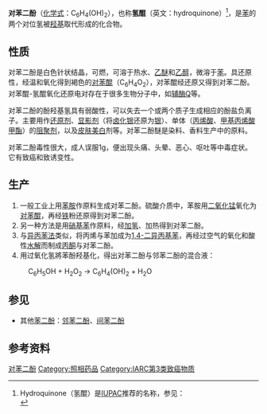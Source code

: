 {{NoteTA|G1=Chemistry}}
{{Chembox
| Name = 对苯二酚
| ImageFile = Hydrochinon2.svg
| ImageName = 对苯二酚
| ImageFile1 = Hydroquinone-3d.png
| ImageFileL1 = Trans-hydroquinone-from-xtal-3D-balls.png
| ImageFileR1 = Cis-hydroquinone-3D-balls.png
| IUPACName = benzene-1,4-diol<ref name="iupac2013">{{cite book | title =  Nomenclature of Organic Chemistry : IUPAC Recommendations and Preferred Names 2013 (Blue Book) | publisher = [[Royal_Society_of_Chemistry|The Royal Society of Chemistry]] | date = 2014 | location = Cambridge | page = 691 | doi = 10.1039/9781849733069-FP001 | isbn = 978-0-85404-182-4}}</ref><br />苯-1,4-二酚
| OtherNames = hydroquinone<ref name="iupac2013" />（氢醌）<br />idrochinone<br />quinol<br />1,4-dihydroxybenzene<br />1,4-二羟基苯
| Section1 = {{Chembox Identifiers
| CASNo = 123-31-9
| CASNo_Ref = {{cascite|correct|CAS}}
|  SMILES  =  Oc1ccc(O)cc1
|  RTECS  =  MX3500000
|  ChEBI_Ref  = {{ebicite|correct|EBI}}|  ChEBI  =  17594
|  ChemSpiderID_Ref  = {{chemspidercite|correct|chemspider}}|  ChemSpiderID  =  764
|  ChEMBL_Ref  = {{ebicite|correct|EBI}}|  ChEMBL  =  537
|  UNII_Ref  = {{fdacite|correct|FDA}}|  UNII  =  XV74C1N1AE
|  KEGG_Ref  = {{keggcite|correct|kegg}}|  KEGG  =  D00073
|  InChI  =  1/C6H6O2/c7-5-1-2-6(8)4-3-5/h1-4,7-8H
|  InChIKey  =  QIGBRXMKCJKVMJ-UHFFFAOYAX
|  StdInChI_Ref  = {{stdinchicite|correct|chemspider}}|  StdInChI  =  1S/C6H6O2/c7-5-1-2-6(8)4-3-5/h1-4,7-8H
|  StdInChIKey_Ref  = {{stdinchicite|correct|chemspider}}|  StdInChIKey  =  QIGBRXMKCJKVMJ-UHFFFAOYSA-N
}}
| Section2 = {{Chembox Properties
| Formula = C<sub>6</sub>H<sub>4</sub>(OH)<sub>2</sub>
| MolarMass = 110.1
| Appearance = 白色固体
| Density = 1.3 g/cm<sup>3</sup>（固）
| Solubility = 5.9 g/100 ml (15 °C)
| MeltingPt = 172 °C
| BoilingPt = 287 °C
| pKa =
  }}
| Section3 = {{Chembox Structure
| Dipole = 0
  }}
| Section7 = {{Chembox Hazards
| ExternalMSDS =
| EUClass = 有害 ('''Xn''')<br />第三类[[致癌物质|致癌物质]]<br />第三类[[诱变剂|诱变剂]]<br />对环境有害 ('''N''')
| NFPA-H = 2
| NFPA-F = 1
| NFPA-R =
| RPhrases = {{R22}}, {{R40}}, {{R41}}, {{R43}}, {{R50}}, {{R68}}
| SPhrases = {{S2}}, {{S26}}, {{S36/37/39}}, {{S61}}
| FlashPt = 165 °C
  }}
| Section8 = {{Chembox Related
| Function = [[苯二酚|苯二酚]]
| OtherFunctn = [[邻苯二酚|邻苯二酚]]、[[间苯二酚|间苯二酚]]
| OtherCpds = [[对苯醌|对苯醌]]
  }}
}}

'''对苯二酚'''（[[化学式|化学式]]：C<sub>6</sub>H<sub>4</sub>(OH)<sub>2</sub>），也称'''氢醌'''（英文：hydroquinone）<ref>Hydroquinone（氢醌）是[[IUPAC|IUPAC]]推荐的名称，参见：<br />{{cite book en| author=Panico, R.; & Powell, W. H. (Eds.) | title=A Guide to IUPAC Nomenclature of Organic Compounds 1993 | location=Oxford | publisher=Blackwell Science | year=1994 | id=ISBN 0-632-03488-2}}</ref>，是[[苯|苯]]的两个对位氢被[[羟基|羟基]]取代形成的化合物。

== 性质 ==

对苯二酚是白色针状结晶，可燃，可溶于热水、[[乙醚|乙醚]]和[[乙醇|乙醇]]，微溶于[[苯|苯]]。具还原性，经温和氧化得到褐色的[[对苯醌|对苯醌]]（C<sub>6</sub>H<sub>4</sub>O<sub>2</sub>），对苯醌经还原又得到对苯二酚。对苯醌-氢醌氧化还原电对存在于很多生物分子中，如[[辅酶Q|辅酶Q]]等。

对苯二酚的酚羟基氢具有弱酸性，可以失去一个或两个质子生成相应的酚盐负离子。主要用作[[还原剂|还原剂]]、[[显影剂|显影剂]]（将[[卤化银|卤化银]]还原为[[银|银]]）、单体（[[丙烯酸|丙烯酸]]、[[甲基丙烯酸甲酯|甲基丙烯酸甲酯]]）的[[阻聚剂|阻聚剂]]，以及[[皮肤美白|皮肤美白]]剂等。对苯二酚醚是染料、香料生产中的原料。

对苯二酚毒性很大，成人误服1g，便出现头痛、头晕、恶心、呕吐等中毒症状。它有致癌和致诱变性。

== 生产 ==
# 一般工业上用[[苯胺|苯胺]]作原料生成对苯二酚。硫酸介质中，苯胺用[[二氧化锰|二氧化锰]]氧化为[[对苯醌|对苯醌]]，再经[[铁|铁]]粉还原得到对苯二酚。
# 另一种方法是用[[硝基苯|硝基苯]]作原料，经[[加氢|加氢]]、加热得到对苯二酚。
# 与[[异丙苯法|异丙苯法]]类似，将丙烯与苯加成为[[1,4-二异丙基苯|1,4-二异丙基苯]]，再经过空气的氧化和酸性[[水解|水解]]而制成[[丙酮|丙酮]]与对苯二酚。
# 用过氧化氢將苯酚羟基化，得出对苯二酚与邻苯二酚的混合液：
: C<sub>6</sub>H<sub>5</sub>OH  +  H<sub>2</sub>O<sub>2</sub>   →   C<sub>6</sub>H<sub>4</sub>(OH)<sub>2</sub>  +  H<sub>2</sub>O

== 参见 ==

* 其他[[苯二酚|苯二酚]]：[[邻苯二酚|邻苯二酚]]、[[间苯二酚|间苯二酚]]

== 参考资料 ==
{{Reflist|}}
{{苯}}

[[Category:对苯二酚|]]
[[Category:照相药品|Category:照相药品]]
[[Category:IARC第3类致癌物质|Category:IARC第3类致癌物质]]
